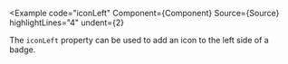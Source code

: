 
<Example
  code="iconLeft"
  Component={Component}
  Source={Source}
  highlightLines="4"
  undent={2}
>
  The `iconLeft` property can be used to add an icon to the left side of a
  badge.
</Example>

